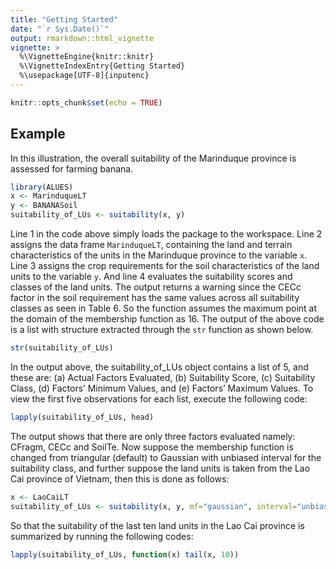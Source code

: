 ```yaml
---
title: "Getting Started"
date: "`r Sys.Date()`"
output: rmarkdown::html_vignette
vignette: >
  %\VignetteEngine{knitr::knitr}
  %\VignetteIndexEntry{Getting Started}
  %\usepackage[UTF-8]{inputenc}
---
```


```r
knitr::opts_chunk$set(echo = TRUE)
```

## Example

In this illustration, the overall suitability of the Marinduque province is assessed for farming
banana.

```r
library(ALUES)
x <- MarinduqueLT
y <- BANANASoil
suitability_of_LUs <- suitability(x, y)
```

Line 1 in the code above simply loads the package to the workspace. Line 2 assigns the data frame `MarinduqueLT`, containing the land and terrain characteristics of the units in the Marinduque province to the variable `x`. Line 3 assigns the crop requirements for the soil characteristics of the land units to the variable `y`. And line 4 evaluates the suitability scores and classes of the land units. The output returns a warning since the CECc factor in the soil requirement has the same values across all suitability classes as seen in Table 6. So the function assumes the maximum point at the domain of the membership function as 16. The output of the above code is a list with structure extracted through the `str` function as shown below.

```r
str(suitability_of_LUs)
```

In the output above, the suitability_of_LUs object contains a list of 5, and these are: (a) Actual Factors Evaluated, (b) Suitability Score, (c) Suitability Class, (d) Factors’ Minimum Values, and (e) Factors’ Maximum Values. To view the first five observations for each list, execute the following code:
```r
lapply(suitability_of_LUs, head)
```
The output shows that there are only three factors evaluated namely: CFragm, CECc and SoilTe. Now suppose the membership function is changed from triangular (default) to Gaussian with unbiased interval for the suitability class, and further suppose the land units is taken from the Lao Cai province of Vietnam, then this is done as follows:
```r
x <- LaoCaiLT
suitability_of_LUs <- suitability(x, y, mf="gaussian", interval="unbias")
```
So that the suitability of the last ten land units in the Lao Cai province is summarized by running the following codes:
```r
lapply(suitability_of_LUs, function(x) tail(x, 10))
```
